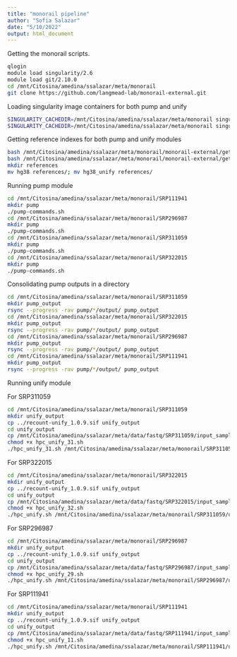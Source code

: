```yaml
---
title: "monorail pipeline"
author: "Sofia Salazar"
date: "5/10/2022"
output: html_document
---
```


Getting the monorail scripts.

```bash
qlogin
module load singularity/2.6
module load git/2.10.0
cd /mnt/Citosina/amedina/ssalazar/meta/monorail
git clone https://github.com/langmead-lab/monorail-external.git
```

Loading singularity image containers for both pump and unify

```bash
SINGULARITY_CACHEDIR=/mnt/Citosina/amedina/ssalazar/meta/monorail singularity pull docker://quay.io/benlangmead/recount-rs5:1.0.6
SINGULARITY_CACHEDIR=/mnt/Citosina/amedina/ssalazar/meta/monorail singularity pull docker://quay.io/broadsword/recount-unify:1.0.9
```

Getting reference indexes for both pump and unify modules

```bash
bash /mnt/Citosina/amedina/ssalazar/meta/monorail/monorail-external/get_unify_refs.sh hg38
bash /mnt/Citosina/amedina/ssalazar/meta/monorail/monorail-external/get_human_ref_indexes.sh
mkdir references
mv hg38 references/; mv hg38_unify references/
```

Running pump module

```bash
cd /mnt/Citosina/amedina/ssalazar/meta/monorail/SRP111941
mkdir pump
./pump-commands.sh
cd /mnt/Citosina/amedina/ssalazar/meta/monorail/SRP296987
mkdir pump
./pump-commands.sh
cd /mnt/Citosina/amedina/ssalazar/meta/monorail/SRP311059
mkdir pump
./pump-commands.sh
cd /mnt/Citosina/amedina/ssalazar/meta/monorail/SRP322015
mkdir pump
./pump-commands.sh
```

Consolidating pump outputs in a directory

```bash
cd /mnt/Citosina/amedina/ssalazar/meta/monorail/SRP311059
mkdir pump_output
rsync --progress -rav pump/*/output/ pump_output
cd /mnt/Citosina/amedina/ssalazar/meta/monorail/SRP322015
mkdir pump_output
rsync --progress -rav pump/*/output/ pump_output
cd /mnt/Citosina/amedina/ssalazar/meta/monorail/SRP296987
mkdir pump_output
rsync --progress -rav pump/*/output/ pump_output
cd /mnt/Citosina/amedina/ssalazar/meta/monorail/SRP111941
mkdir pump_output
rsync --progress -rav pump/*/output/ pump_output
```

Running unify module

For SRP311059

```bash
cd /mnt/Citosina/amedina/ssalazar/meta/monorail/SRP311059
mkdir unify_output
cp ../recount-unify_1.0.9.sif unify_output
cd unify_output
cp /mnt/Citosina/amedina/ssalazar/meta/data/fastq/SRP311059/input_samples.tsv .
chmod +x hpc_unify_31.sh
./hpc_unify_31.sh /mnt/Citosina/amedina/ssalazar/meta/monorail/SRP311059/unify_output SRP311059 /mnt/Citosina/amedina/ssalazar/meta/monorail/SRP311059/pump_output
```

For SRP322015

```bash
cd /mnt/Citosina/amedina/ssalazar/meta/monorail/SRP322015
mkdir unify_output
cp ../recount-unify_1.0.9.sif unify_output
cd unify_output
cp /mnt/Citosina/amedina/ssalazar/meta/data/fastq/SRP322015/input_samples.tsv .
chmod +x hpc_unify_32.sh
./hpc_unify.sh /mnt/Citosina/amedina/ssalazar/meta/monorail/SRP311059/unify_output SRP311059 /mnt/Citosina/amedina/ssalazar/meta/monorail/SRP311059/pump_output
```

For SRP296987

```bash
cd /mnt/Citosina/amedina/ssalazar/meta/monorail/SRP296987
mkdir unify_output
cp ../recount-unify_1.0.9.sif unify_output
cd unify_output
cp /mnt/Citosina/amedina/ssalazar/meta/data/fastq/SRP296987/input_samples.tsv .
chmod +x hpc_unify_29.sh
./hpc_unify.sh /mnt/Citosina/amedina/ssalazar/meta/monorail/SRP296987/unify_output SRP296987 /mnt/Citosina/amedina/ssalazar/meta/monorail/SRP296987/pump_output
```

For SRP111941

```bash
cd /mnt/Citosina/amedina/ssalazar/meta/monorail/SRP111941
mkdir unify_output
cp ../recount-unify_1.0.9.sif unify_output
cd unify_output
cp /mnt/Citosina/amedina/ssalazar/meta/data/fastq/SRP111941/input_samples.tsv .
chmod +x hpc_unify_11.sh
./hpc_unify.sh /mnt/Citosina/amedina/ssalazar/meta/monorail/SRP111941/unify_output SRP111941 /mnt/Citosina/amedina/ssalazar/meta/monorail/SRP111941/pump_output
```

